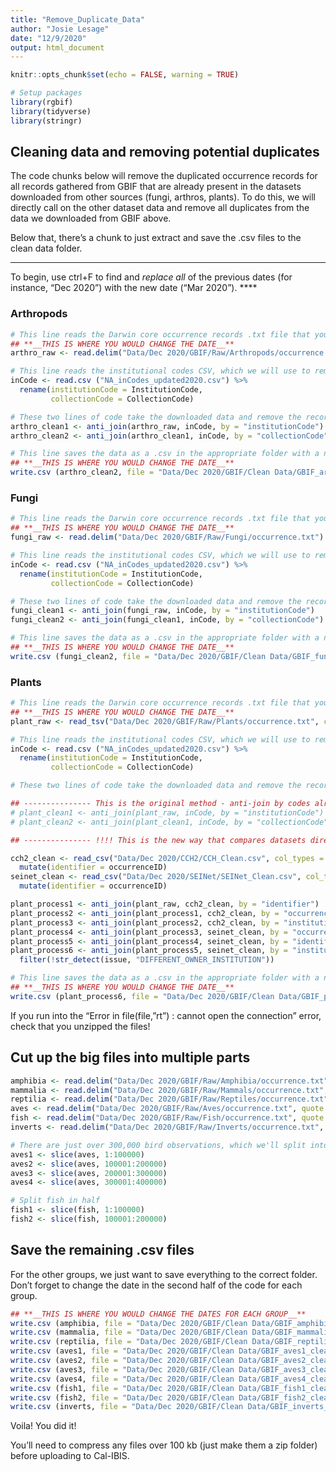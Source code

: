 ```yaml
---
title: "Remove_Duplicate_Data"
author: "Josie Lesage"
date: "12/9/2020"
output: html_document
---
```



```r
knitr::opts_chunk$set(echo = FALSE, warning = TRUE)

# Setup packages
library(rgbif)
library(tidyverse)
library(stringr)
```


## Cleaning data and removing potential duplicates
The code chunks below will remove the duplicated occurrence records for all records gathered from GBIF that are already present in the datasets downloaded from other sources (fungi, arthros, plants). To do this, we will directly call on the other dataset data and remove all duplicates from the data we downloaded from GBIF above. 

Below that, there's a chunk to just extract and save the .csv files to the clean data folder.

****
To begin, use ctrl+F to find and *replace all* of the previous dates (for instance, "Dec 2020") with the new date ("Mar 2020").
****


### Arthropods

```r
# This line reads the Darwin core occurrence records .txt file that you unzipped from the appropriate folder
## **__THIS IS WHERE YOU WOULD CHANGE THE DATE__**
arthro_raw <- read.delim("Data/Dec 2020/GBIF/Raw/Arthropods/occurrence.txt")

# This line reads the institutional codes CSV, which we will use to remove the dupes from symbiota. Technically we don't need to do this after the first time, but it doesn't hurt to keep consistent.
inCode <- read.csv ("NA_inCodes_updated2020.csv") %>%
  rename(institutionCode = InstitutionCode,
         collectionCode = CollectionCode)

# These two lines of code take the downloaded data and remove the records that match the collections and institutions already included in symbiota
arthro_clean1 <- anti_join(arthro_raw, inCode, by = "institutionCode")
arthro_clean2 <- anti_join(arthro_clean1, inCode, by = "collectionCode")

# This line saves the data as a .csv in the appropriate folder with a new name
## **__THIS IS WHERE YOU WOULD CHANGE THE DATE__**
write.csv (arthro_clean2, file = "Data/Dec 2020/GBIF/Clean Data/GBIF_arthropods_clean_Dec 2020.csv", na="", row.names=FALSE)
```

### Fungi

```r
# This line reads the Darwin core occurrence records .txt file that you unzipped from the appropriate folder
## **__THIS IS WHERE YOU WOULD CHANGE THE DATE__**
fungi_raw <- read.delim("Data/Dec 2020/GBIF/Raw/Fungi/occurrence.txt")

# This line reads the institutional codes CSV, which we will use to remove the dupes from symbiota. Technically we don't need to do this after the first time, but it doesn't hurt to keep consistent.
inCode <- read.csv ("NA_inCodes_updated2020.csv") %>%
  rename(institutionCode = InstitutionCode,
         collectionCode = CollectionCode)

# These two lines of code take the downloaded data and remove the records that match the collections and institutions already included in symbiota
fungi_clean1 <- anti_join(fungi_raw, inCode, by = "institutionCode")
fungi_clean2 <- anti_join(fungi_clean1, inCode, by = "collectionCode")

# This line saves the data as a .csv in the appropriate folder with a new name
## **__THIS IS WHERE YOU WOULD CHANGE THE DATE__**
write.csv (fungi_clean2, file = "Data/Dec 2020/GBIF/Clean Data/GBIF_fungi_clean_Dec 2020.csv", na="", row.names=FALSE)
```

### Plants

```r
# This line reads the Darwin core occurrence records .txt file that you unzipped from the appropriate folder
## **__THIS IS WHERE YOU WOULD CHANGE THE DATE__**
plant_raw <- read_tsv("Data/Dec 2020/GBIF/Raw/Plants/occurrence.txt", col_types = cols(.default = "c"))

# This line reads the institutional codes CSV, which we will use to remove the dupes from symbiota. Technically we don't need to do this after the first time, but it doesn't hurt to keep consistent. 
inCode <- read.csv ("NA_inCodes_updated2020.csv") %>%
  rename(institutionCode = InstitutionCode,
         collectionCode = CollectionCode)

# These two lines of code take the downloaded data and remove the records that match the collections and institutions already included in symbiota

## --------------- This is the original method - anti-join by codes already pulled out. 
# plant_clean1 <- anti_join(plant_raw, inCode, by = "institutionCode")
# plant_clean2 <- anti_join(plant_clean1, inCode, by = "collectionCode")

## --------------- !!!! This is the new way that compares datasets directly, leaves more GBIF in !!!!

cch2_clean <- read_csv("Data/Dec 2020/CCH2/CCH_Clean.csv", col_types = cols(.default = "c")) %>%
  mutate(identifier = occurrenceID)
seinet_clean <- read_csv("Data/Dec 2020/SEINet/SEINet_Clean.csv", col_types = cols(.default = "c")) %>%
  mutate(identifier = occurrenceID)

plant_process1 <- anti_join(plant_raw, cch2_clean, by = "identifier")
plant_process2 <- anti_join(plant_process1, cch2_clean, by = "occurrenceID")
plant_process3 <- anti_join(plant_process2, cch2_clean, by = "institutionCode")
plant_process4 <- anti_join(plant_process3, seinet_clean, by = "occurrenceID")
plant_process5 <- anti_join(plant_process4, seinet_clean, by = "identifier")
plant_process6 <- anti_join(plant_process5, seinet_clean, by = "institutionCode") %>%
  filter(!str_detect(issue, "DIFFERENT_OWNER_INSTITUTION"))

# This line saves the data as a .csv in the appropriate folder with a new name
## **__THIS IS WHERE YOU WOULD CHANGE THE DATE__**
write.csv (plant_process6, file = "Data/Dec 2020/GBIF/Clean Data/GBIF_plants_clean_Dec 2020.csv", na="", row.names=FALSE)
```


If you run into the "Error in file(file, "rt") : cannot open the connection" error, check that you unzipped the files!


## Cut up the big files into multiple parts

```r
amphibia <- read.delim("Data/Dec 2020/GBIF/Raw/Amphibia/occurrence.txt", quote = "")
mammalia <- read.delim("Data/Dec 2020/GBIF/Raw/Mammals/occurrence.txt", quote = "")
reptilia <- read.delim("Data/Dec 2020/GBIF/Raw/Reptiles/occurrence.txt", quote = "")
aves <- read.delim("Data/Dec 2020/GBIF/Raw/Aves/occurrence.txt", quote = "")
fish <- read.delim("Data/Dec 2020/GBIF/Raw/Fish/occurrence.txt", quote = "")
inverts <- read.delim("Data/Dec 2020/GBIF/Raw/Inverts/occurrence.txt", quote = "")

# There are just over 300,000 bird observations, which we'll split into 4 files for easy upload.
aves1 <- slice(aves, 1:100000)
aves2 <- slice(aves, 100001:200000)
aves3 <- slice(aves, 200001:300000)
aves4 <- slice(aves, 300001:400000)

# Split fish in half
fish1 <- slice(fish, 1:100000)
fish2 <- slice(fish, 100001:200000)
```



## Save the remaining .csv files
For the other groups, we just want to save everything to the correct folder. Don't forget to change the date in the second half of the code for each group.

```r


## **__THIS IS WHERE YOU WOULD CHANGE THE DATES FOR EACH GROUP__**
write.csv (amphibia, file = "Data/Dec 2020/GBIF/Clean Data/GBIF_amphibia_clean_Dec 2020.csv", na="", row.names=FALSE)
write.csv (mammalia, file = "Data/Dec 2020/GBIF/Clean Data/GBIF_mammalia_clean_Dec 2020.csv", na="", row.names=FALSE)
write.csv (reptilia, file = "Data/Dec 2020/GBIF/Clean Data/GBIF_reptilia_clean_Dec 2020.csv", na="", row.names=FALSE)
write.csv (aves1, file = "Data/Dec 2020/GBIF/Clean Data/GBIF_aves1_clean_Dec 2020.csv", na="", row.names=FALSE)
write.csv (aves2, file = "Data/Dec 2020/GBIF/Clean Data/GBIF_aves2_clean_Dec 2020.csv", na="", row.names=FALSE)
write.csv (aves3, file = "Data/Dec 2020/GBIF/Clean Data/GBIF_aves3_clean_Dec 2020.csv", na="", row.names=FALSE)
write.csv (aves4, file = "Data/Dec 2020/GBIF/Clean Data/GBIF_aves4_clean_Dec 2020.csv", na="", row.names=FALSE)
write.csv (fish1, file = "Data/Dec 2020/GBIF/Clean Data/GBIF_fish1_clean_Dec 2020.csv", na="", row.names=FALSE)
write.csv (fish2, file = "Data/Dec 2020/GBIF/Clean Data/GBIF_fish2_clean_Dec 2020.csv", na="", row.names=FALSE)
write.csv (inverts, file = "Data/Dec 2020/GBIF/Clean Data/GBIF_inverts_clean_Dec 2020.csv", na="", row.names=FALSE)

```


Voila! You did it!

You'll need to compress any files over 100 kb (just make them a zip folder) before uploading to Cal-IBIS.